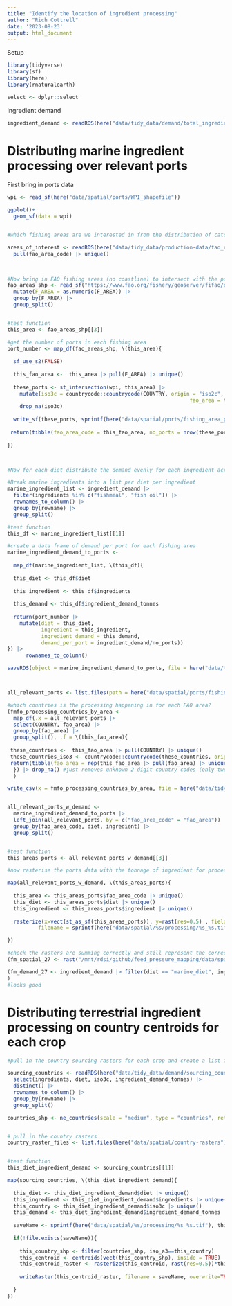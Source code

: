 ```yaml
---
title: "Identify the location of ingredient processing"
author: "Rich Cottrell"
date: '2023-08-23'
output: html_document
---
```


Setup
```r

library(tidyverse)
library(sf)
library(here)
library(rnaturalearth)

select <- dplyr::select
```

Ingredient demand

```r

ingredient_demand <- readRDS(here("data/tidy_data/demand/total_ingredient_demand_by_diet.rds"))

```



# Distributing marine ingredient processing over relevant ports


First bring in ports data
```r

wpi <- read_sf(here("data/spatial/ports/WPI_shapefile")) 

ggplot()+
  geom_sf(data = wpi)


#which fishing areas are we interested in from the distribution of catch in Step 3

areas_of_interest <- readRDS(here("data/tidy_data/production-data/fao_regions_fish_production_potential.rds")) |> 
  pull(fao_area_code) |> unique()
  


#Now bring in FAO fishing areas (no coastline) to intersect with the ports for each FAO fishing area of interest
fao_areas_shp <- read_sf("https://www.fao.org/fishery/geoserver/fifao/ows?service=WFS&request=GetFeature&version=1.0.0&typeName=fifao:FAO_AREAS_CWP_NOCOASTLINE&outputFormat=json") |> filter(F_LEVEL == "MAJOR" & F_CODE %in% areas_of_interest) |> 
  mutate(F_AREA = as.numeric(F_AREA)) |> 
  group_by(F_AREA) |> 
  group_split()


#test function
this_area <- fao_areas_shp[[3]]

#get the number of ports in each fishing area
port_number <- map_df(fao_areas_shp, \(this_area){
  
  sf_use_s2(FALSE)
  
  this_fao_area <-  this_area |> pull(F_AREA) |> unique()
  
  these_ports <- st_intersection(wpi, this_area) |> 
    mutate(iso3c = countrycode::countrycode(COUNTRY, origin = "iso2c", destination = "iso3c", warn =TRUE),
                                                           fao_area = this_fao_area) |> 
    drop_na(iso3c)
  
  write_sf(these_ports, sprintf(here("data/spatial/ports/fishing_area_ports/ports_fao_%s.shp"), this_fao_area))
  
 return(tibble(fao_area_code = this_fao_area, no_ports = nrow(these_ports)))
  
})



#Now for each diet distribute the demand evenly for each ingredient across all ports

#Break marine ingredients into a list per diet per ingredient
marine_ingredient_list <- ingredient_demand |> 
  filter(ingredients %in% c("fishmeal", "fish oil")) |> 
  rownames_to_column() |> 
  group_by(rowname) |> 
  group_split()

#test function
this_df <- marine_ingredient_list[[1]]

#create a data frame of demand per port for each fishing area
marine_ingredient_demand_to_ports <- 
  
  map_df(marine_ingredient_list, \(this_df){
  
  this_diet <- this_df$diet
  
  this_ingredient <- this_df$ingredients
  
  this_demand <- this_df$ingredient_demand_tonnes
  
  return(port_number |> 
    mutate(diet = this_diet,
           ingredient = this_ingredient,
           ingredient_demand = this_demand,
           demand_per_port = ingredient_demand/no_ports))
}) |> 
      rownames_to_column()

saveRDS(object = marine_ingredient_demand_to_ports, file = here("data/tidy_data/demand/marine_ingredient_demand_to ports.rds"))



all_relevant_ports <- list.files(path = here("data/spatial/ports/fishing_area_ports"), pattern = ".shp", full.names = TRUE) |> map_df(read_sf)

#which countries is the processing happening in for each FAO area?
(fmfo_processing_countries_by_area <- 
  map_df(.x = all_relevant_ports |> 
  select(COUNTRY, fao_area) |> 
  group_by(fao_area) |> 
  group_split(), .f = \(this_fao_area){
    
 these_countries <-  this_fao_area |> pull(COUNTRY) |> unique()
 these_countries_iso3 <- countrycode::countrycode(these_countries, origin = "iso2c", destination = "iso3c", warn=TRUE)
 return(tibble(fao_area = rep(this_fao_area |> pull(fao_area) |> unique()), country_iso2 = these_countries, country_iso3 = these_countries_iso3))
  }) |> drop_na() #just removes unknown 2 digit country codes (only two)
  )

write_csv(x = fmfo_processing_countries_by_area, file = here("data/tidy_data/LCA/processing_countries.csv"))


all_relevant_ports_w_demand <- 
  marine_ingredient_demand_to_ports |> 
  left_join(all_relevant_ports, by = c("fao_area_code" = "fao_area")) |> 
  group_by(fao_area_code, diet, ingredient) |> 
  group_split()


#test function
this_areas_ports <- all_relevant_ports_w_demand[[3]]

#now rasterise the ports data with the tonnage of ingredient for processing

map(all_relevant_ports_w_demand, \(this_areas_ports){
  
  this_area <- this_areas_ports$fao_area_code |> unique()
  this_diet <- this_areas_ports$diet |> unique()
  this_ingredient <- this_areas_ports$ingredient |> unique()
  
  rasterize(x=vect(st_as_sf(this_areas_ports)), y=rast(res=0.5) , field = this_areas_ports$demand_per_port, sum, 
          filename = sprintf(here("data/spatial/%s/processing/%s_%s.tif"), this_diet, this_ingredient, this_area), overwrite=TRUE)

})

#check the rasters are summing correctly and still represent the correct biomass
(fm_spatial_27 <- rast("/mnt/rdsi/github/feed_pressure_mapping/data/spatial/marine_diet/processing/fishmeal_27.tif") |> values() |> sum(na.rm=TRUE))

(fm_demand_27 <- ingredient_demand |> filter(diet == "marine_diet", ingredients == "fishmeal") |> pull(ingredient_demand_tonnes)
) 
#looks good

```


# Distributing terrestrial ingredient processing on country centroids for each crop


```r

#pull in the country sourcing rasters for each crop and create a list for attributing demand for ingredients under different diets=

sourcing_countries <- readRDS(here("data/tidy_data/demand/sourcing_countries_crops.rds")) |> 
  select(ingredients, diet, iso3c, ingredient_demand_tonnes) |> 
  distinct() |> 
  rownames_to_column() |> 
  group_by(rowname) |> 
  group_split()

countries_shp <- ne_countries(scale = "medium", type = "countries", returnclass = "sf")


# pull in the country rasters
country_raster_files <- list.files(here("data/spatial/country-rasters"), full.names = TRUE)


#test function
this_diet_ingredient_demand <- sourcing_countries[[1]]

map(sourcing_countries, \(this_diet_ingredient_demand){
  
  this_diet <- this_diet_ingredient_demand$diet |> unique()
  this_ingredient <- this_diet_ingredient_demand$ingredients |> unique()
  this_country <- this_diet_ingredient_demand$iso3c |> unique()
  this_demand <- this_diet_ingredient_demand$ingredient_demand_tonnes
  
  saveName <- sprintf(here("data/spatial/%s/processing/%s_%s.tif"), this_diet, this_ingredient, this_country)
  
  if(!file.exists(saveName)){
    
    this_country_shp <- filter(countries_shp, iso_a3==this_country)
    this_centroid <- centroids(vect(this_country_shp), inside = TRUE) 
    this_centroid_raster <- rasterize(this_centroid, rast(res=0.5))*this_demand
    
    writeRaster(this_centroid_raster, filename = saveName, overwrite=TRUE)
    
  }
})


```

